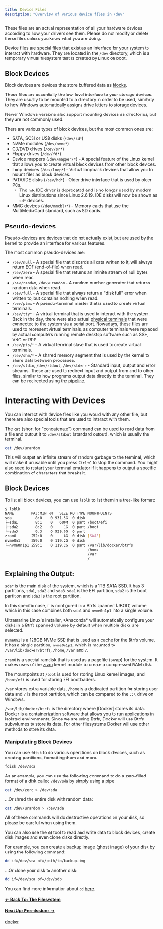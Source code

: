 ```yaml
---
title: Device Files
description: "Overview of various device files in /dev"
---
```



<Alert type="info">
  These files are an actual representation of all your hardware devices
  according to how your drivers see them. Please do not modify or delete these
  files unless you know what you are doing.
</Alert>

Device files are special files that exist as an interface for your system to interact with hardware.
They are located in the `/dev` directory, which is a temporary virtual filesystem that is created by Linux on boot.

## Block Devices

Block devices are devices that store buffered data as [blocks](<https://en.wikipedia.org/wiki/Block_(data_storage)>).

These files are essentially the low-level interface to your storage devices. They are usually to be mounted to a directory in order to be used,
similarly to how Windows automatically assigns drive letters to storage devices.

Newer Windows versions also support mounting devices as directories, but they are not commonly used.

There are various types of block devices, but the most common ones are:

- SATA, SCSI or USB disks (`/dev/sd*`)
- NVMe modules (`/dev/nvme*`)
- CD/DVD drives (`/dev/sr*`)
- Floppy drives (`/dev/fd*`)
- Device mappers (`/dev/mapper/*`) - A special feature of the Linux kernel that allows you to create virtual block devices from other block devices.
- Loop devices (`/dev/loop*`) - Virtual loopback devices that allow you to mount files as block devices.
- PATA/IDE disks (`/dev/hd*`) - Older drive interface that is used by older PCs.
  - The `hdx` IDE driver is deprecated and is no longer used by modern Linux distributions since Linux 2.6.19. IDE disks will now be shown as `sd*` devices.
- MMC devices (`/dev/mmcblk*`) - Memory cards that use the MultiMediaCard standard, such as SD cards.

## Pseudo-devices

Pseudo-devices are devices that do not actually exist, but are used by the kernel to provide an interface for various features.

The most common pseudo-devices are:

- `/dev/null` - A special file that discards all data written to it, will always return EOF (end-of-file) when read.
- `/dev/zero` - A special file that returns an infinite stream of null bytes when read.
- `/dev/random`, `/dev/urandom` - A random number generator that returns random data when read.
- `/dev/full` - A special file that always return a "disk full" error when written to, but contains nothing when read.
- `/dev/ptmx` - A pseudo-terminal master that is used to create virtual terminals.
- `/dev/tty*` - A virtual terminal that is used to interact with the system. Back in the day, there were also actual [physical terminals](https://en.wikipedia.org/wiki/Computer_terminal) that were connected to the system via a serial port. Nowadays, these files are used to represent virtual terminals, as computer terminals were replaced by actual computers running remote desktop software such as SSH, VNC or RDP.
- `/dev/pts/*` - A virtual terminal slave that is used to create virtual terminals.
- `/dev/shm/*` - A shared memory segment that is used by the kernel to share data between processes.
- `/dev/stdin`, `/dev/stdout`, `/dev/stderr` - Standard input, output and error streams. These are used to redirect input and output from and to other files, similar to how programs output data directly to the terminal. They can be redirected using the [pipeline](/en/linux/shell#the-pipeline).

# Interacting with Devices

You can interact with device files like you would with any other file, but there are also special tools that are used to interact with them.

The `cat` (short for "concatenate") command can be used to read data from a file and output it to `/dev/stdout` (standard output), which is usually the terminal.

```sh
cat /dev/urandom
```

This will output an infinite stream of random garbage to the terminal, which will make it unusable until you press `Ctrl+C` to stop the command. You might also need to restart your terminal emulator if it happens to output
a specific combination of characters that breaks it.

## Block Devices

To list all block devices, you can use `lsblk` to list them in a tree-like format:

```sh
$ lsblk
NAME        MAJ:MIN RM   SIZE RO TYPE MOUNTPOINTS
sda           8:0    0 931.5G  0 disk
├─sda1        8:1    0   600M  0 part /boot/efi
├─sda2        8:2    0     1G  0 part /boot
└─sda3        8:3    0 929.9G  0 part
zram0       252:0    0     8G  0 disk [SWAP]
nvme0n1     259:0    0 119.2G  0 disk
└─nvme0n1p1 259:1    0 119.2G  0 part /var/lib/docker/btrfs
                                      /home
                                      /var
                                      /
```

## Explaining the Output:

`sda*` is the main disk of the system, which is a 1TB SATA SSD. It has 3 partitions, `sda1`, `sda2` and `sda3`. `sda1` is the EFI partition, `sda2` is the boot partition and `sda3` is the root partition.

In this specific case, it is configured in a Btrfs spanned (JBOD) volume, which in this case combines both `sda3` and `nvme0n1p1` into a single volume.

<Alert type="info">
  Ultramarine Linux's installer, *Anaconda* will automatically configure your
  disks in a Btrfs spanned volume by default when multiple disks are selected.
</Alert>

`nvme0n1` is a 128GB NVMe SSD that is used as a cache for the Btrfs volume. It has a single partition, `nvme0n1p1`, which is mounted to `/var/lib/docker/btrfs`, `/home`, `/var` and `/`.

`zram0` is a special ramdisk that is used as a pagefile (swap) for the system. It makes uses of the [zram](https://en.wikipedia.org/wiki/Zram) kernel module to create a compressed RAM disk.

The mountpoints at `/boot` is used for storing Linux kernel images, and `/boot/efi` is used for storing EFI bootloaders.

`/var` stores extra variable data, `/home` is a dedicated partition for storing user data and `/` is the root partition, which can be compared to the `C:\` drive on Windows.

`/var/lib/docker/btrfs` is the directory where [Docker] stores its data. Docker is a containerization software that allows you to run applications in isolated environments.
Since we are using Btrfs, Docker will use Btrfs subvolumes to store its data. For other filesystems Docker will use other methods to store its data.

### Manipulating Block Devices

You can use `fdisk` to do various operations on block devices, such as creating partitions, formatting them and more.

```sh
fdisk /dev/sda
```

As an example, you can use the following command to do a zero-filled format of a disk called `/dev/sda` by simply using a pipe

```sh
cat /dev/zero > /dev/sda
```

...Or shred the entire disk with random data:

```sh
cat /dev/urandom > /dev/sda
```

All of these commands will do destructive operations on your disk, so please be careful when using them.

You can also use the [`dd`](<https://en.wikipedia.org/wiki/Dd_(Unix)>) tool to read and write data to block devices, create disk images and even clone disks directly.

For example, you can create a backup image (ghost image) of your disk by using the following command:

```sh
dd if=/dev/sda of=/path/to/backup.img
```

...Or clone your disk to another disk:

```sh
dd if=/dev/sda of=/dev/sdb
```

You can find more information about `dd` [here](https://www.gnu.org/software/coreutils/manual/html_node/dd-invocation.html).

#### [← Back To: The Filesystem](filesystem)

#### [Next Up: Permissions →](permissions)

[docker](<https://en.wikipedia.org/wiki/Docker_(software)>)
